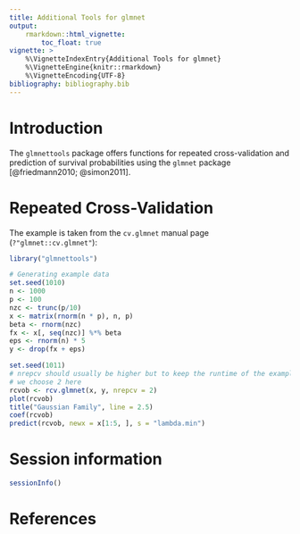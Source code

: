 ```yaml
---
title: Additional Tools for glmnet
output:
    rmarkdown::html_vignette:
        toc_float: true
vignette: >
    %\VignetteIndexEntry{Additional Tools for glmnet}
    %\VignetteEngine{knitr::rmarkdown}
    %\VignetteEncoding{UTF-8}
bibliography: bibliography.bib
---
```


# Introduction

The `glmnettools` package offers functions for repeated cross-validation and
prediction of survival probabilities using the `glmnet` package
[@friedmann2010; @simon2011].

# Repeated Cross-Validation

The example is taken from the `cv.glmnet` manual page (`?"glmnet::cv.glmnet"`):

```r
library("glmnettools")

# Generating example data
set.seed(1010)
n <- 1000
p <- 100
nzc <- trunc(p/10)
x <- matrix(rnorm(n * p), n, p)
beta <- rnorm(nzc)
fx <- x[, seq(nzc)] %*% beta
eps <- rnorm(n) * 5
y <- drop(fx + eps)
```

```r
set.seed(1011)
# nrepcv should usually be higher but to keep the runtime of the example low
# we choose 2 here
rcvob <- rcv.glmnet(x, y, nrepcv = 2)
plot(rcvob)
title("Gaussian Family", line = 2.5)
coef(rcvob)
predict(rcvob, newx = x[1:5, ], s = "lambda.min")
```

# Session information

```r
sessionInfo()
```

# References

